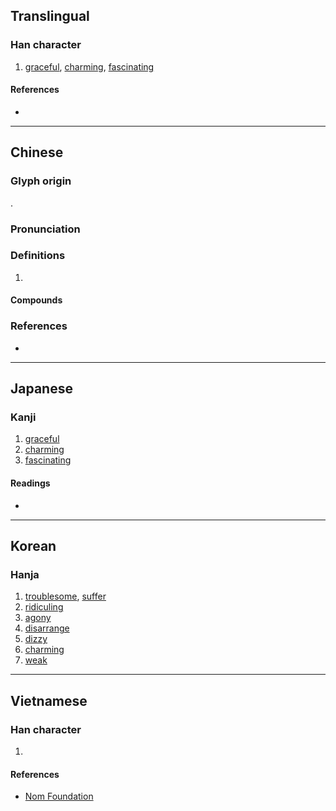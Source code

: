 {{also|娆}}
{{character info/new}}
==Translingual==

===Han character===
{{Han char|rn=38|rad=女|as=12|sn=15|four=44412|canj=VGGU|ids=⿰女堯}}

# [[graceful]], [[charming]], [[fascinating]]

====References====
* {{Han ref|kx=0271.260|dkj=06734|dj=0539.180|hdz=21078.190|uh=5B08|ud=23304|bh=BC63|bd=48227}}

----

==Chinese==
{{zh-forms|s=娆}}

===Glyph origin===
{{Han etym}}
{{Han compound|女|堯|c1=s|c2=p|t1=female|ls=psc}}.

===Pronunciation===
{{zh-pron
|m=ráo
|c=jiu5,jiu4
|mn=hiâu
|mc=y
|oc=y
|cat=
}}

===Definitions===
{{zh-hanzi}}

# {{rfdef|zh}}

====Compounds====
{{zh-der|妖嬈|嬈嬈|嬈惱|嬌嬈|賣妖嬈}}

===References===
* {{R:yue:Hanzi}}

----

==Japanese==

===Kanji===
{{ja-kanji|grade=|rs=女12}}

# [[graceful]]
# [[charming]]
# [[fascinating]]

====Readings====
* {{ja-readings
|on=でう, ねう, ぜう, だう, えう, けう
|kun=わずら-わし.い, なや-む}}

----

==Korean==

===Hanja===
{{ko-hanja|hangeul=요|rv=yo|mr=yo}}

# [[troublesome]], [[suffer]]
# [[ridiculing]]
# [[agony]]
# [[disarrange]]
# [[dizzy]]
# [[charming]]
# [[weak]]

----

==Vietnamese==

===Han character===
{{vi-readings|rs=女12|hanviet=nhiêu}}

# {{defn|lang=vi|sort=女12}}

====References====
* [http://nomfoundation.org/common/nom_details.php?codepoint=5b08 Nom Foundation]